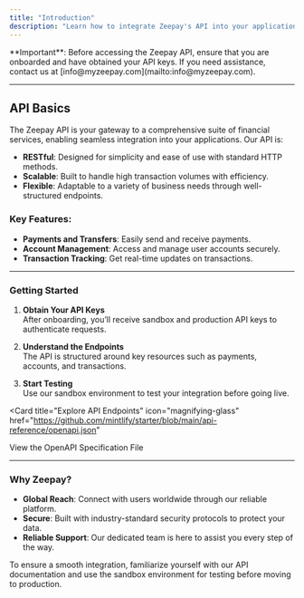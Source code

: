 ```yaml
---
title: "Introduction"
description: "Learn how to integrate Zeepay's API into your application seamlessly."
---
```


<Note>
  **Important**: Before accessing the Zeepay API, ensure that you are onboarded
  and have obtained your API keys. If you need assistance, contact us at
  [info@myzeepay.com](mailto:info@myzeepay.com).
</Note>

---

## API Basics

The Zeepay API is your gateway to a comprehensive suite of financial services, enabling seamless integration into your applications. Our API is:

- **RESTful**: Designed for simplicity and ease of use with standard HTTP methods.
- **Scalable**: Built to handle high transaction volumes with efficiency.
- **Flexible**: Adaptable to a variety of business needs through well-structured endpoints.

### Key Features:

- **Payments and Transfers**: Easily send and receive payments.
- **Account Management**: Access and manage user accounts securely.
- **Transaction Tracking**: Get real-time updates on transactions.

---

### Getting Started

1. **Obtain Your API Keys**  
   After onboarding, you’ll receive sandbox and production API keys to authenticate requests.

2. **Understand the Endpoints**  
   The API is structured around key resources such as payments, accounts, and transactions.

3. **Start Testing**  
   Use our sandbox environment to test your integration before going live.

<Card
  title="Explore API Endpoints"
  icon="magnifying-glass"
  href="https://github.com/mintlify/starter/blob/main/api-reference/openapi.json"
>
  View the OpenAPI Specification File
</Card>

---

### Why Zeepay?

- **Global Reach**: Connect with users worldwide through our reliable platform.
- **Secure**: Built with industry-standard security protocols to protect your data.
- **Reliable Support**: Our dedicated team is here to assist you every step of the way.

<Tip>
  To ensure a smooth integration, familiarize yourself with our API
  documentation and use the sandbox environment for testing before moving to
  production.
</Tip>
